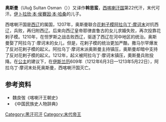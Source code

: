 '''奥斯曼'''（Uluğ Sultan Osman（{{bd|？||1212年||catIdx=O}}））又译作'''斡思蛮'''，[[西喀喇汗国|西喀喇汗国]]第22代汗，末代可汗。[[伊卜拉欣·本·侯賽因·本·哈桑|伊卜拉欣·本·侯賽因·本·哈桑]]的儿子。

西喀喇汗国是[[西辽|西辽]]的属国，1207年，奥斯曼联合[[花剌子模|花剌子模]][[阿拉乌丁·摩诃末|阿拉乌丁·摩诃末]]对抗西辽，兵败，再归附西辽。后来向西辽皇帝耶律直鲁古的女儿求婚失败，再次投靠花剌子模。1210年，在怛罗斯之战击败西辽，驱逐了西辽在河中地区的统治。奥斯曼娶了阿拉乌丁·摩诃末的女儿，但是，花剌子模的统治更加严酷，撒马尔罕爆发了反对花剌子模的起义。阿拉乌丁·摩诃末派奥斯曼主持镇压，奥斯曼却暗中支持了反对花剌子模的起义。1212年，起义被阿拉乌丁·摩诃末镇压，奧斯曼兵败投降。在[[公主|公主]]的建议下，在[[伊斯兰历|伊斯兰历]]609年（1212年6月3日—1213年5月22日），阿拉乌丁·摩诃末处死奥斯曼，西喀喇汗国灭亡。

{{start box}}
{{s-before|[[伊卜拉欣·本·侯賽因·本·哈桑|伊卜拉欣·本·侯賽因·本·哈桑]]}}
{{s-title|[[西喀喇汗国|西喀喇汗国]][[回鹘可汗列表|可汗]]|1203年—1212年}}
{{s-after|国亡}}
{{end box}}

==参考资料==
*魏良弢《喀喇汗王朝史》
*《中国民族史人物辞典》

[[Category:黑汗可汗|Category:黑汗可汗]]
[[Category:末代帝王|Category:末代帝王]]
